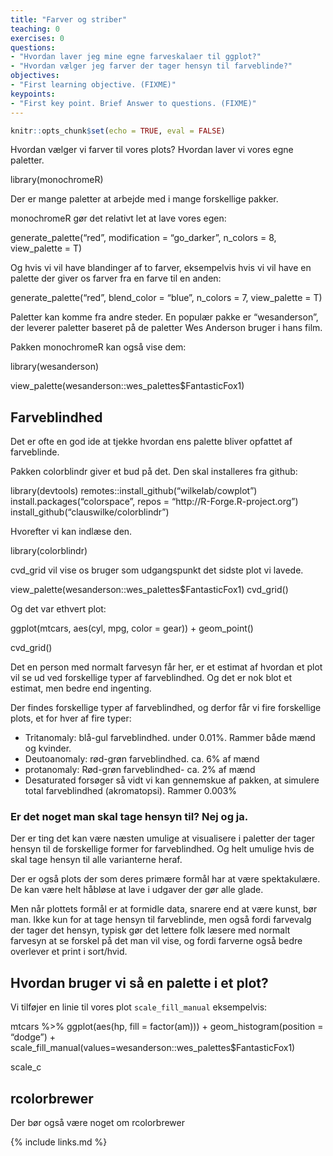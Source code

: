 ```yaml
---
title: "Farver og striber"
teaching: 0
exercises: 0
questions:
- "Hvordan laver jeg mine egne farveskalaer til ggplot?"
- "Hvordan vælger jeg farver der tager hensyn til farveblinde?"
objectives:
- "First learning objective. (FIXME)"
keypoints:
- "First key point. Brief Answer to questions. (FIXME)"
---
```




```r
knitr::opts_chunk$set(echo = TRUE, eval = FALSE)
```

Hvordan vælger vi farver til vores plots? Hvordan laver vi vores 
egne paletter.


library(monochromeR)

Der er mange paletter at arbejde med i mange forskellige pakker.

monochromeR gør det relativt let at lave vores egen:

generate_palette("red", modification = "go_darker",
                 n_colors = 8, view_palette = T)

Og hvis vi vil have blandinger af to farver, eksempelvis hvis vi vil 
have en palette der giver os farver fra en farve til en anden:

generate_palette("red", blend_color = "blue",
                 n_colors = 7, view_palette = T)


Paletter kan komme fra andre steder. En populær pakke er "wesanderson", der 
leverer paletter baseret på de paletter Wes Anderson bruger i hans film. 

Pakken monochromeR kan også vise dem:


library(wesanderson)

view_palette(wesanderson::wes_palettes$FantasticFox1)

## Farveblindhed

Det er ofte en god ide at tjekke hvordan ens palette bliver opfattet af farveblinde.

Pakken colorblindr giver et bud på det. Den skal installeres fra github:


library(devtools)
remotes::install_github("wilkelab/cowplot")
install.packages("colorspace", repos = "http://R-Forge.R-project.org")
install_github("clauswilke/colorblindr")

Hvorefter vi kan indlæse den.

library(colorblindr)

cvd_grid vil vise os bruger som udgangspunkt det sidste plot vi lavede.

view_palette(wesanderson::wes_palettes$FantasticFox1)
cvd_grid()


Og det var ethvert plot:


ggplot(mtcars, aes(cyl, mpg, color = gear)) + 
  geom_point()

cvd_grid()


Det en person med normalt farvesyn får her, er et estimat af hvordan et plot vil se ud ved forskellige typer af farveblindhed. Og det er nok blot et estimat, men bedre end ingenting.

Der findes forskellige typer af farveblindhed, og derfor får vi fire forskellige plots, et for hver af fire typer:

* Tritanomaly: blå-gul farveblindhed. under 0.01%. Rammer både mænd og kvinder.
* Deutoanomaly: rød-grøn farveblindhed. ca. 6% af mænd
* protanomaly: Rød-grøn farveblindhed- ca. 2% af mænd
* Desaturated forsøger så vidt vi kan gennemskue af pakken, at simulere
total farveblindhed (akromatopsi). Rammer 0.003% 

### Er det noget man skal tage hensyn til? Nej og ja. 

Der er ting det kan være næsten umulige at visualisere i
paletter der tager hensyn til de forskellige former for
farveblindhed. Og helt umulige hvis de skal tage hensyn til 
alle varianterne heraf.

Der er også plots der som deres primære formål har at være
spektakulære. De kan være helt håbløse at lave i udgaver der gør alle glade.

Men når plottets formål er at formidle data, snarere end at
være kunst, bør man. Ikke kun for at tage hensyn til
farveblinde, men også fordi farvevalg der tager det hensyn,
typisk gør det lettere folk læsere med normalt farvesyn at se
forskel på det man vil vise, og fordi farverne også bedre
overlever et print i sort/hvid.

## Hvordan bruger vi så en palette i et plot?

Vi tilføjer en linie til vores plot `scale_fill_manual` eksempelvis:


mtcars %>% 
  ggplot(aes(hp, fill = factor(am))) +
  geom_histogram(position = "dodge") +
  scale_fill_manual(values=wesanderson::wes_palettes$FantasticFox1)
  

scale_c


## rcolorbrewer
Der bør også være noget om rcolorbrewer

{% include links.md %}


